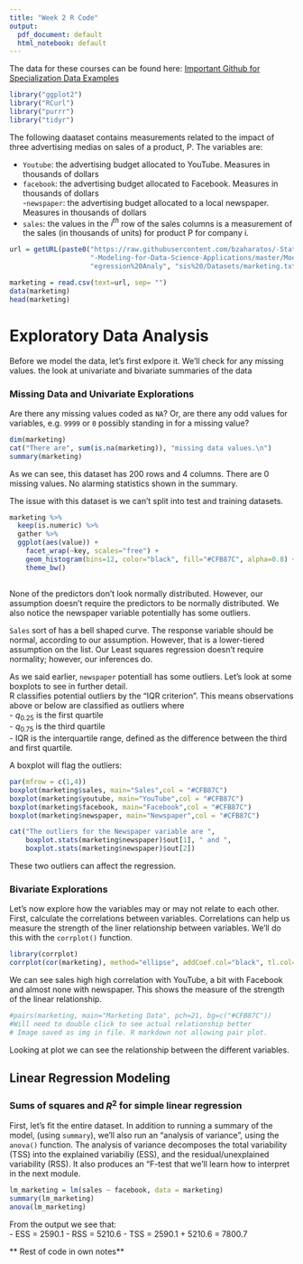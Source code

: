 ```yaml
---
title: "Week 2 R Code"
output:
  pdf_document: default
  html_notebook: default
---
```

The data for these courses can be found here:
[Important Github for Specialization Data Examples](https://github.com/bzaharatos/-Statistical-Modeling-for-Data-Science-Applications)



```r
library("ggplot2")
library("RCurl")
library("purrr")
library("tidyr")
```

The following daataset contains measurements related to the  impact of three advertising medias on sales of a product, P. The variables are: 
  
- `Youtube`: the advertising budget allocated to YouTube. Measures in thousands of dollars  
- `facebook`: the advertising budget allocated to Facebook. Measures in thousands of dollars  
-`newspaper`: the advertising budget allocated to a local newspaper. Measures in thousands of dollars  
- `sales`: the values in the $i^{th}$ row of the sales columns is a measurement of the sales (in thousands of units) for product P for company i. 
```r
url = getURL(paste0("https://raw.githubusercontent.com/bzaharatos/-Statistical", 
                    "-Modeling-for-Data-Science-Applications/master/Modern%20R",
                    "egression%20Analy", "sis%20/Datasets/marketing.txt"))

marketing = read.csv(text=url, sep= "")
data(marketing)
head(marketing)
```

# Exploratory Data Analysis
Before we model the data, let's first exlpore it. We'll check for any missing values. the look at univariate and bivariate summaries of the data  
  
### Missing Data and Univariate Explorations
Are there any missing values coded as `NA`? Or, are there any odd values for variables, e.g. `9999` or `0` possibly standing in for a missing value?

```r
dim(marketing)
cat("There are", sum(is.na(marketing)), "missing data values.\n")
summary(marketing)

```

As we can see, this dataset has 200 rows and 4 columns. There are 0 missing values. No alarming statistics shown in the summary.  
  
The issue with this dataset is we can't split into test and training datasets. 
```r
marketing %>%
  keep(is.numeric) %>%
  gather %>%
  ggplot(aes(value)) + 
    facet_wrap(~key, scales="free") +
    geom_histogram(bins=12, color="black", fill="#CFB87C", alpha=0.8) +
    theme_bw()
  

```

None of the predictors don't look normally distributed. However, our assumption doesn't require the predictors to be normally distributed. We also notice the newspaper variable potentially has some outliers.   
  
`Sales` sort of has a bell shaped curve. The response variable should be normal, according to our assumption. However, that is a lower-tiered assumption on the list. Our Least squares regression doesn't require normality; however, our inferences do. 
  
As we said earlier, `newspaper` potentiall has some outliers. Let's look at some boxplots to see in further detail.  
R classifies potential outliers by the "IQR criterion". This means observations above \textbf{$q_{0.75}$ + 1.5 X IQR} or below \textbf{$q_{0.25}$ - 1.5 X IQR} are classified as outliers where  
- $q_{0.25}$ is the first quartile  
- $q_{0.75}$ is the third quartile  
- IQR is the interquartile range, defined as the difference between the third and first quartile.  
  
A boxplot will flag the outliers:

```r
par(mfrow = c(1,4))
boxplot(marketing$sales, main="Sales",col = "#CFB87C")
boxplot(marketing$youtube, main="YouTube",col = "#CFB87C")
boxplot(marketing$facebook, main="Facebook",col = "#CFB87C")
boxplot(marketing$newspaper, main="Newspaper",col = "#CFB87C")
```
```r
cat("The outliers for the Newspaper variable are ", 
    boxplot.stats(marketing$newspaper)$out[1], " and ",
    boxplot.stats(marketing$newspaper)$out[2])
```

These two outliers can affect the regression.  
  
### Bivariate Explorations
Let's now explore how the variables may or may not relate to each other. First, calculate the correlations between variables. Correlations can help us measure the strength of the liner relationship between variables. We'll do this with the `corrplot()` function.

```r
library(corrplot)
corrplot(cor(marketing), method="ellipse", addCoef.col="black", tl.col="black")

```

We can see sales high high correlation with YouTube, a bit with Facebook and almost none with newspaper. This shows the measure of the strength of the linear relationship.

```r
#pairs(marketing, main="Marketing Data", pch=21, bg=c("#CFB87C"))
#Will need to double click to see actual relationship better
# Image saved as img in file. R markdown not allowing pair plot.
```
Looking at plot we can see the relationship between the different variables.

## Linear Regression Modeling

### Sums of squares and $R^{2}$ for simple linear regression
First, let's fit the entire dataset. In addition to running a summary of the model, (using `summary`), we'll also run an "analysis of variance", using the `anova()` function. The analysis of variance decomposes the total variability (TSS) into the explained variabiliy (ESS), and the residual/unexplained variability (RSS). It also produces an "F-test that we'll learn how to interpret in the next module. 
```r
lm_marketing = lm(sales ~ facebook, data = marketing)
summary(lm_marketing)
anova(lm_marketing)

```

From the output we see that:  
- ESS = 2590.1
- RSS = 5210.6
- TSS = 2590.1 + 5210.6 = 7800.7

** Rest of code in own notes**